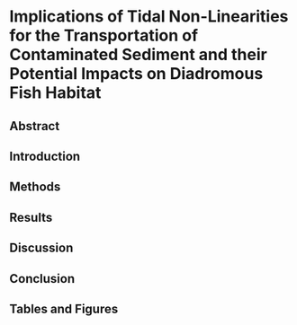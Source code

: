 # Implications of Tidal Non-Linearities for the Transportation of Contaminated Sediment and their Potential Impacts on Diadromous Fish Habitat

## Abstract

## Introduction

## Methods

## Results

## Discussion

## Conclusion

## Tables and Figures


